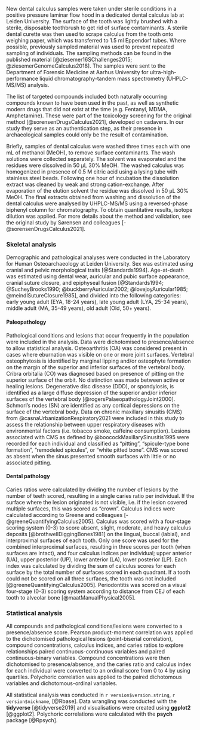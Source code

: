 New dental calculus samples were taken under sterile conditions in a positive
pressure laminar flow hood in a dedicated dental calculus lab at Leiden University.
The surface of the tooth was lightly brushed with a sterile, disposable toothbrush
to get rid of surface contaminants. A sterile dental curette was then used to
scrape calculus from the tooth onto weighing paper, which was transferred to 1.5 ml
Eppendorf tubes.
Where possible, previously sampled material was used to prevent repeated sampling
of individuals. The sampling methods can be found in the published material
[@ziesemer16SChallenges2015; @ziesemerGenomeCalculus2018]. 
The samples were sent to the Department of Forensic Medicine at Aarhus University
for ultra-high-performance liquid chromatography-tandem mass spectrometry (UHPLC-MS/MS)
analysis.

The list of targeted compounds included both naturally occurring compounds known
to have been used in the past, as well as synthetic modern drugs that did not exist
at the time (e.g. Fentanyl, MDMA, Amphetamine). These were part of the toxicology
screening for the original method [@sorensenDrugsCalculus2021],
developed on cadavers. In our study they serve as an authentication step, as their
presence in archaeological samples could only be the result of contamination.

Briefly, samples of dental calculus were washed three times each with one mL of
methanol (MeOH), to remove surface contaminants. The wash solutions were collected
separately. The solvent was
evaporated and the residues were dissolved in 50 µL 30% MeOH.
The washed calculus was homogenized in presence of 0.5 M citric acid using a lysing
tube with stainless steel beads. Following one hour of incubation the dissolution
extract was cleaned by weak and strong cation-exchange. After evaporation of the
elution solvent the residue was dissolved in 50 µL 30% MeOH.
The final extracts obtained from washing and dissolution of the dental calculus were
analysed by UHPLC-MS/MS using a reversed-phase biphenyl column for chromatography.
To obtain quantitative results, isotope dilution was applied.
For more details about the method and validation, see the original study by
Sørensen and colleagues [-@sorensenDrugsCalculus2021].


### Skeletal analysis

<!-- methods for age, sex, and stature estimation -->
Demographic and pathological analyses were conducted in the Laboratory for Human
Osteoarchaeology at Leiden University. Sex was estimated using cranial
and pelvic morphological traits [@Standards1994]. Age-at-death was estimated using
dental wear,
auricular and pubic surface appearance, cranial suture closure, and epiphyseal fusion 
[@Standards1994; @SucheyBrooks1990; @buckberryAuricular2002; @lovejoyAuricular1985; @meindlSutureClosure1985], and divided into the following categories:
early young adult (EYA, 18-24 years), late young adult (LYA, 25-34 years), middle adult (MA, 
35-49 years), old adult (Old, 50+ years).

#### Paleopathology

Pathological conditions and lesions that occur frequently in the population were
included in the analysis. Data were
dichotomised to presence/absence to allow statistical analysis.
Osteoarthritis (OA) was considered present in cases where eburnation was visible
on one or more joint surfaces.
Vertebral osteophytosis is identified by marginal lipping and/or osteophyte
formation on the margin of the superior and inferior surfaces of the vertebral
body.
Cribra orbitalia (CO) was diagnosed based on presence of pitting on the superior
surface of the orbit. No distinction was made between active or healing lesions.
Degenerative disc disease (DDD), or spondylosis, is identified as a large diffuse
depression of the
superior and/or inferior surfaces of the vertebral body [@rogersPalaeopathologyJoint2000].
Schmorl's nodes (SN) are identified as any cortical depressions on the surface of
the vertebral body.
Data on chronic maxillary sinusitis (CMS) from @casnaUrbanizationRespiratory2021 were
included in this study to assess the relationship between upper respiratory
diseases with environmental factors (i.e. tobacco smoke, caffeine consumption).
Lesions associated with CMS as defined by
@boocockMaxillarySinusitis1995 were
recorded for each individual and classified as "pitting", "spicule-type bone
formation", "remodeled spicules", or "white pitted bone". CMS was scored as absent
when the sinus presented smooth surfaces with little or no associated pitting.

#### Dental pathology

Caries ratios were calculated by dividing the number of lesions by the number
of teeth scored, resulting in a single caries ratio per individual. If the surface
where the lesion originated is not visible, i.e. if the lesion covered multiple
surfaces, this was scored as "crown".
Calculus indices were calculated according to Greene and colleagues [-@greeneQuantifyingCalculus2005].
Calculus was scored with a four-stage scoring system (0-3) to score absent, slight,
moderate, and heavy calculus deposits [@brothwellDiggingBones1981]
on the lingual, buccal (labial), and interproximal surfaces of each tooth. Only
one score was used for the combined interproximal surfaces, resulting in three
scores per tooth (when surfaces are intact), and four calculus indices per individual;
upper anterior (UA), upper posterior (UP), lower anterior (LA), lower posterior (LP).
Each index was calculated by dividing
the sum of calculus scores for each surface by the total number of surfaces scored
in each quadrant. If a tooth could not be scored on all three surfaces, the tooth
was not included [@greeneQuantifyingCalculus2005].
Periodontitis was scored on a visual four-stage (0-3) scoring system according to
distance from CEJ of each tooth to alveolar bone [@maatManualPhysical2005].

### Statistical analysis

All compounds and pathological conditions/lesions were converted to a presence/absence
score. Pearson product-moment correlation was applied to the
dichotomised pathological lesions (point-biserial correlation),
compound concentrations, calculus indices, and caries ratios to explore relationships
paired continuous-continuous variables and paired continuous-binary variables.
Compound concentrations were then dichotomised to presence/absence, and
the caries ratio and calculus index for each individual were converted to an
ordinal score from 0 to 4 by using quartiles. Polychoric correlation was applied
to the paired dichotomous variables and dichotomous-ordinal variables.
<!--Median periodontal scores were calculated for each individual. -->

All statistical analysis was conducted in `r version$version.string`,
`r version$nickname`, [@Rbase]. Data wrangling was conducted with the **tidyverse**
[@tidyverse2019] and visualisations were created using **ggplot2** [@ggplot2].
Polychoric correlations were calculated with the **psych** package [@Rpsych].

